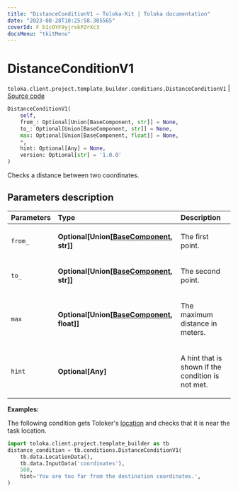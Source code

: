 ```yaml
---
title: "DistanceConditionV1 — Toloka-Kit | Toloka documentation"
date: "2023-08-28T10:25:58.305565"
coverId: F_bIcOYF9yjrxkPZrXc3
docsMenu: "tkitMenu"
---
```


# DistanceConditionV1

`toloka.client.project.template_builder.conditions.DistanceConditionV1` | [Source code](https://github.com/Toloka/toloka-kit/blob/v1.2.1/src/client/project/template_builder/conditions.py#L87)

```python
DistanceConditionV1(
    self,
    from_: Optional[Union[BaseComponent, str]] = None,
    to_: Optional[Union[BaseComponent, str]] = None,
    max: Optional[Union[BaseComponent, float]] = None,
    *,
    hint: Optional[Any] = None,
    version: Optional[str] = '1.0.0'
)
```

Checks a distance between two coordinates.

## Parameters description

| Parameters | Type | Description |
| :----------| :----| :-----------|
`from_`|**Optional\[Union\[[BaseComponent](/docs/toloka-kit/reference/toloka.client.project.template_builder.base.BaseComponent), str\]\]**|<p>The first point.</p>
`to_`|**Optional\[Union\[[BaseComponent](/docs/toloka-kit/reference/toloka.client.project.template_builder.base.BaseComponent), str\]\]**|<p>The second point.</p>
`max`|**Optional\[Union\[[BaseComponent](/docs/toloka-kit/reference/toloka.client.project.template_builder.base.BaseComponent), float\]\]**|<p>The maximum distance in meters.</p>
`hint`|**Optional\[Any\]**|<p>A hint that is shown if the condition is not met.</p>

**Examples:**

The following condition gets Toloker's [location](/docs/toloka-kit/reference/toloka.client.project.template_builder.data.LocationData)
and checks that it is near the task location.

```python
import toloka.client.project.template_builder as tb
distance_condition = tb.conditions.DistanceConditionV1(
    tb.data.LocationData(),
    tb.data.InputData('coordinates'),
    500,
    hint='You are too far from the destination coordinates.',
)
```